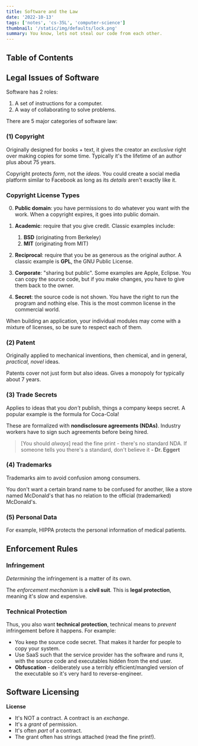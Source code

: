 ```yaml
---
title: Software and the Law
date: '2022-10-13'
tags: ['notes', 'cs-35L', 'computer-science']
thumbnail: '/static/img/defaults/lock.png'
summary: You know, lets not steal our code from each other.
---
```


## Table of Contents

<TOCInline toc={props.toc} exclude="Table of Contents" toHeading={5} />

## Legal Issues of Software

Software has 2 roles:

1. A set of instructions for a computer.
2. A way of collaborating to solve problems.

There are 5 major categories of software law:

### (1) Copyright

Originally designed for books + text, it gives the creator an _exclusive_ right over making copies for some time. Typically it's the lifetime of an author plus about 75 years.

Copyright protects _form_, not the _ideas_. You could create a social media platform similar to Facebook as long as its _details_ aren't exactly like it.

### Copyright License Types

0. **Public domain**: you have permissions to do whatever you want with the work. When a copyright expires, it goes into public domain.

1. **Academic**: require that you give credit. Classic examples include:

   1. **BSD** (originating from Berkeley)
   2. **MIT** (originating from MIT)

2. **Reciprocal**: require that you be as generous as the original author. A classic example is **GPL**, the GNU Public License.

3. **Corporate**: "sharing but public". Some examples are Apple, Eclipse. You can copy the source code, but if you make changes, you have to give them back to the owner.

4. **Secret**: the source code is not shown. You have the right to run the program and nothing else. This is the most common license in the commercial world.

When building an application, your individual modules may come with a mixture of licenses, so be sure to respect each of them.

### (2) Patent

Originally applied to mechanical inventions, then chemical, and in general, _practical, novel_ ideas.

Patents cover not just form but also ideas. Gives a monopoly for typically about 7 years.

### (3) Trade Secrets

Applies to ideas that you _don't_ publish, things a company keeps secret. A popular example is the formula for Coca-Cola!

These are formalized with **nondisclosure agreements (NDAs)**. Industry workers have to sign such agreements before being hired.

> [You should *always*] read the fine print - there's no standard NDA. If someone tells you there's a standard, don't believe it **- Dr. Eggert**

### (4) Trademarks

Trademarks aim to avoid confusion among consumers.

You don't want a certain brand name to be confused for another, like a store named McDonald's that has no relation to the official (trademarked) McDonald's.

### (5) Personal Data

For example, HIPPA protects the personal information of medical patients.

## Enforcement Rules

### Infringement

_Determining_ the infringement is a matter of its own.

The _enforcement mechanism_ is a **civil suit**. This is **legal protection**, meaning it's slow and expensive.

### Technical Protection

Thus, you also want **technical protection**, technical means to _prevent_ infringement before it happens. For example:

- You keep the source code secret. That makes it harder for people to copy your system.
- Use SaaS such that the service provider has the software and runs it, with the source code and executables hidden from the end user.
- **Obfuscation** - deliberately use a terribly efficient/mangled version of the executable so it's very hard to reverse-engineer.

## Software Licensing

**License**

- It's NOT a contract. A contract is an _exchange_.
- It's a _grant_ of permission.
- It's often _part_ of a contract.
- The grant often has strings attached (read the fine print!).
